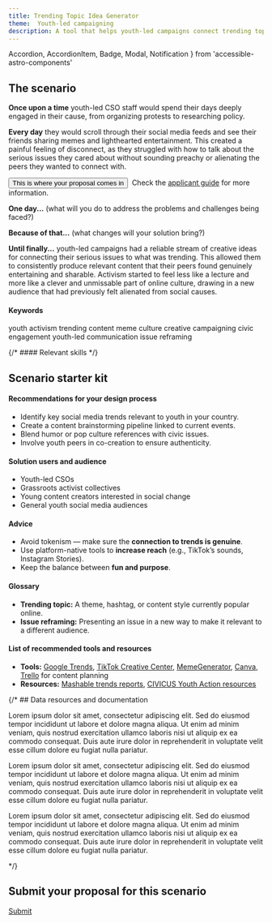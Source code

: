 ```yaml
---
title: Trending Topic Idea Generator
theme:  Youth-led campaigning
description: A tool that helps youth-led campaigns connect trending topics on social media with their own priority topics to create relevant content.
---
```


  Accordion,
  AccordionItem,
  Badge,
  Modal,
  Notification
} from 'accessible-astro-components'

## The scenario
**Once upon a time** youth-led CSO staff would spend their days deeply engaged in their cause, from organizing protests to researching policy. 

**Every day** they would scroll through their social media feeds and see their friends sharing memes and lighthearted entertainment. This created a painful feeling of disconnect, as they struggled with how to talk about the serious issues they cared about without sounding preachy or alienating the peers they wanted to connect with. 

<button id="modal1-trigger" class="button">This is where your proposal comes in</button>&nbsp;
<Modal triggerId="modal1-trigger" title="What's expected of my proposal?">
  Check the [applicant guide](../../#applicant-guide) for more information.
</Modal>

**One day...** (what will you do to address the problems and challenges being faced?)

**Because of that...** (what changes will your solution bring?)

**Until finally...** youth-led campaigns had a reliable stream of creative ideas for connecting their serious issues to what was trending. This allowed them to consistently produce relevant content that their peers found genuinely entertaining and sharable. Activism started to feel less like a lecture and more like a clever and unmissable part of online culture, drawing in a new audience that had previously felt alienated from social causes.

#### Keywords
<Badge type="info">youth activism</Badge> <Badge type="info">trending content</Badge> <Badge type="info">meme culture</Badge> <Badge type="info">creative campaigning</Badge> <Badge type="info">civic engagement</Badge> <Badge type="info">youth-led communication</Badge> <Badge type="info">issue reframing</Badge>

{/* #### Relevant skills
<span class="button has-icon"><Icon name="lucide:code-xml" /></span> */}

<BreakoutImage src="/scenarios/scenario-image-4.png" />

## Scenario starter kit
#### Recommendations for your design process 
- Identify key social media trends relevant to youth in your country.
- Create a content brainstorming pipeline linked to current events.
- Blend humor or pop culture references with civic issues.
- Involve youth peers in co-creation to ensure authenticity.

#### Solution users and audience
- Youth-led CSOs
- Grassroots activist collectives
- Young content creators interested in social change
- General youth social media audiences

#### Advice
- Avoid tokenism — make sure the **connection to trends is genuine**.
- Use platform-native tools to **increase reach** (e.g., TikTok’s sounds, Instagram Stories).
- Keep the balance between **fun and purpose**.

#### Glossary
- **Trending topic:** A theme, hashtag, or content style currently popular online.
- **Issue reframing:** Presenting an issue in a new way to make it relevant to a different audience.

#### List of recommended tools and resources
- **Tools:** [Google Trends](https://trends.google.com/trends/), [TikTok Creative Center](https://ads.tiktok.com/business/creativecenter/pc/en), [MemeGenerator](https://imgflip.com/memegenerator), [Canva](https://www.canva.com/), [Trello](https://trello.com/) for content planning
- **Resources:** [Mashable trends reports](https://mashable.com/), [CIVICUS Youth Action resources](https://www.civicus.org/index.php/media-center/resources/toolkits/civicus-resources/toolkits-yal-toolbox)


{/* ## Data resources and documentation
<Accordion>
  <AccordionItem variant="chevron" title="Resource 1" >
    <p>
      Lorem ipsum dolor sit amet, consectetur adipiscing elit. Sed do eiusmod tempor incididunt ut labore et dolore magna aliqua. Ut enim ad minim veniam, quis nostrud exercitation ullamco laboris nisi ut aliquip ex ea commodo consequat. Duis aute irure dolor in reprehenderit in voluptate velit esse cillum dolore eu fugiat nulla pariatur.
    </p>
  </AccordionItem>
  <AccordionItem variant="chevron" title="Resource 2">
    <p>
      Lorem ipsum dolor sit amet, consectetur adipiscing elit. Sed do eiusmod tempor incididunt ut labore et dolore magna aliqua. Ut enim ad minim veniam, quis nostrud exercitation ullamco laboris nisi ut aliquip ex ea commodo consequat. Duis aute irure dolor in reprehenderit in voluptate velit esse cillum dolore eu fugiat nulla pariatur.
    </p>
  </AccordionItem>
  <AccordionItem variant="chevron" title="Resource 3">
    <p>
      Lorem ipsum dolor sit amet, consectetur adipiscing elit. Sed do eiusmod tempor incididunt ut labore et dolore magna aliqua. Ut enim ad minim veniam, quis nostrud exercitation ullamco laboris nisi ut aliquip ex ea commodo consequat. Duis aute irure dolor in reprehenderit in voluptate velit esse cillum dolore eu fugiat nulla pariatur.
    </p>
  </AccordionItem>
</Accordion> */}

## Submit your proposal for this scenario

<a href="#" class="text-center text-2xl button has-icon">
  Submit
  <Icon name="lucide:arrow-right" />
</a>
